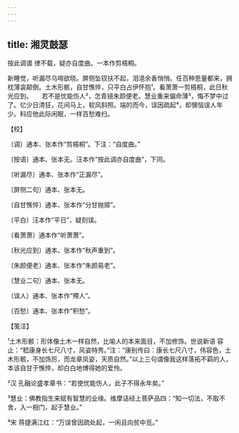 ```yaml
---
---
---
```

title: 湘灵鼓瑟
---







按此调谱 律不载，疑亦自度曲。一本作剪梧桐。

新睡觉，听漏尽乌啼欲晓。屏侧坠钗扶不起，泪浥余香悄悄。任百种思量都来，拥枕薄衾颠倒。土木形骸，自甘憔悴，只平白占伊怀抱¹。看萧萧一剪梧桐，此日秋光应到。　　若不是忧能伤人²，怎青镜朱颜便老。慧业重来偏命薄³，悔不梦中过了。忆少日清狂，花间马上，软风斜照。端的而今，误因疏起⁴，却懊恼误人年少。料应他此际闲眠，一样百愁难扫。





【校】


〔调〕通本、张本作“剪梧桐”。下注：“自度曲。”

〔按语〕通本、张本无。汪本作“按此调亦自度曲”，下同。

〔听漏尽〕通本、张本作“正漏尽”。

〔屏侧二句〕通本、张本无。

〔自甘憔悴〕通本、张本作“分甘抛掷”。

〔平白〕汪本作“平日”，疑刻误。

〔看萧萧〕通本作“听萧萧”。

〔秋光应到〕通本、张本作“秋声重到”。

〔朱颜便老〕通本、张本作“朱颜易老”。

〔慧业二句〕通本、张本无。

〔误人〕通本、张本作“殢人”。

〔百愁〕通本、张本作“积愁”。





【笺注】


¹土木形骸：形体像土木一样自然，比喻人的本来面目，不加修饰。世说新语 容止：“嵇康身长七尺八寸，风姿特秀。”注：“康别传曰：康长七尺八寸，伟容色，土木形骸，不加饰厉，而龙章凤姿，天质自然。”以上三句谓像我这样落拓不羁的人，本该自甘于憔悴，却白白地博得她的爱怜。

²汉 孔融论盛孝章书：“若使忧能伤人，此子不得永年矣。”

³慧业：佛教指生来赋有智慧的业缘。维摩诘经上菩萨品四：“知一切法，不取不舍，入一相门，起于慧业。”

⁴宋 蒋捷满江红：“万误曾因疏处起，一闲且向贫中觅。”